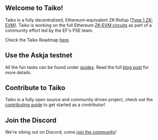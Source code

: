 ## Welcome to Taiko!

Taiko is a fully decentralized, Ethereum-equivalent ZK-Rollup ([Type 1 ZK-EVM](https://mirror.xyz/labs.taiko.eth/w7NSKDeKfJoEy0p89I9feixKfdK-20JgWF9HZzxfeBo)). Taiko is working on the full Ethereum [ZK-EVM circuits](https://github.com/privacy-scaling-explorations/zkevm-circuits) as part of a community effort led by the EF's PSE team.

Check the Taiko Roadmap [here](/images/roadmaps/taiko-roadmap.png).

## Use the Askja testnet

All the fun tasks can be found under [guides](/docs/guides). Read the full [blog post](https://mirror.xyz/labs.taiko.eth/A6G6TNN-CXDAhl42k_bNHg_20fyGcT0xH-LBBSOPNzU) for more details.

## Contribute to Taiko

Taiko is a fully open source and community driven project, check out the [contributing guide](https://github.com/taikoxyz/taiko-mono/blob/main/CONTRIBUTING.md) to get started as a contributor!

## Join the Discord

We're vibing out on Discord, come [join the community](https://discord.gg/taikoxyz)!
